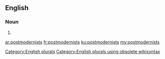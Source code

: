 ==English==

===Noun===
{{head|en}}

# {{plural of|postmodernist}}

[[Category:English plurals]][[Category:English plurals using obsolete wikisyntax]]

[[ar:postmodernists]]
[[fr:postmodernists]]
[[ku:postmodernists]]
[[my:postmodernists]]